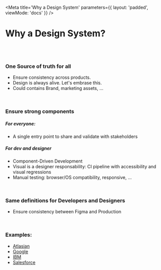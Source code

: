 
<Meta
    title='Why a Design System'
    parameters={{ layout: 'padded', viewMode: 'docs' }}
/>

# Why a Design System?

<br/><br/>

### One Source of truth for all
- Ensure consistency across products.
- Design is always alive. Let's embrase this.
- Could contains Brand, marketing assets, ...

<br/>

### Ensure strong components
##### For everyone:
- A single entry point to share and validate with stakeholders
##### For dev and designer
- Component-Driven Development
- Visual is a designer responsability: CI pipeline with accessibility and visual regressions
- Manual testing: browser/OS compatibility, responsive, ...

<br/>

### Same definitions for Developers and Designers
- Ensure consistency between Figma and Production

<br/>

### Examples:
- [Atlasian](https://atlaskit.atlassian.com/)
- [Google](https://material.io/)
- [IBM](https://www.carbondesignsystem.com/)
- [Salesforce](https://www.lightningdesignsystem.com/)
